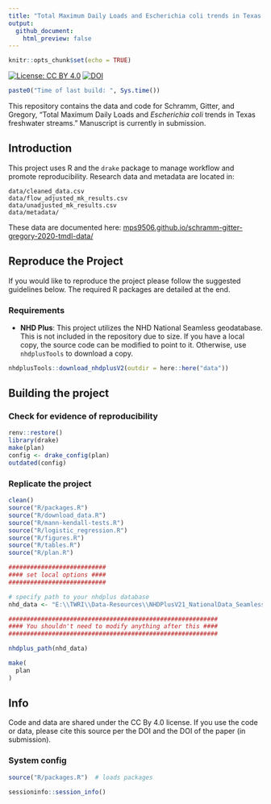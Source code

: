 ```yaml
---
title: "Total Maximum Daily Loads and Escherichia coli trends in Texas freshwater streams "
output: 
  github_document:
    html_preview: false
---
```

```r
knitr::opts_chunk$set(echo = TRUE)
```


[![License: CC BY 4.0](https://img.shields.io/badge/License-CC%20BY%204.0-lightgrey.svg)](https://creativecommons.org/licenses/by/4.0/)
[![DOI](https://zenodo.org/badge/307874510.svg)](https://zenodo.org/badge/latestdoi/307874510)


```r
paste0("Time of last build: ", Sys.time())
```

This repository contains the data and code for Schramm, Gitter, and Gregory, "Total Maximum Daily Loads and *Escherichia coli* trends in Texas freshwater streams." Manuscript is currently in submission.

## Introduction

This project uses R and the `drake` package to manage workflow and promote reproducibility. Research data and metadata are located in:

```
data/cleaned_data.csv
data/flow_adjusted_mk_results.csv
data/unadjusted_mk_results.csv
data/metadata/
```

These data are documented here: [mps9506.github.io/schramm-gitter-gregory-2020-tmdl-data/](https://mps9506.github.io/schramm-gitter-gregory-2020-tmdl-data/)

## Reproduce the Project

If you would like to reproduce the project please follow the suggested guidelines below. The required R packages are detailed at the end.

### Requirements

- **NHD Plus**: This project utilizes the NHD National Seamless geodatabase. This is not included in the repository due to size. If you have a local copy, the source code can be modified to point to it. Otherwise, use `nhdplusTools` to download a copy.

```r
nhdplusTools::download_nhdplusV2(outdir = here::here("data"))
```


## Building the project

### Check for evidence of reproducibility

```r
renv::restore()
library(drake)
make(plan)
config <- drake_config(plan)
outdated(config)
```

### Replicate the project

```r
clean()
source("R/packages.R")  
source("R/download_data.R")
source("R/mann-kendall-tests.R")
source("R/logistic_regression.R")
source("R/figures.R")
source("R/tables.R")
source("R/plan.R")  

###########################
#### set local options ####
###########################

# specify path to your nhdplus database
nhd_data <- "E:\\TWRI\\Data-Resources\\NHDPlusV21_NationalData_Seamless_Geodatabase_Lower48_07\\NHDPlusNationalData\\NHDPlusV21_National_Seamless_Flattened_Lower48.gdb"

##########################################################
#### You shouldn't need to modify anything after this ####
##########################################################

nhdplus_path(nhd_data)

make(
  plan
)
```

## Info

Code and data are shared under the CC By 4.0 license. If you use the code or data, please cite this source per the DOI and the DOI of the paper (in submission).

### System config

```r
source("R/packages.R")  # loads packages
```


```r
sessioninfo::session_info()
```